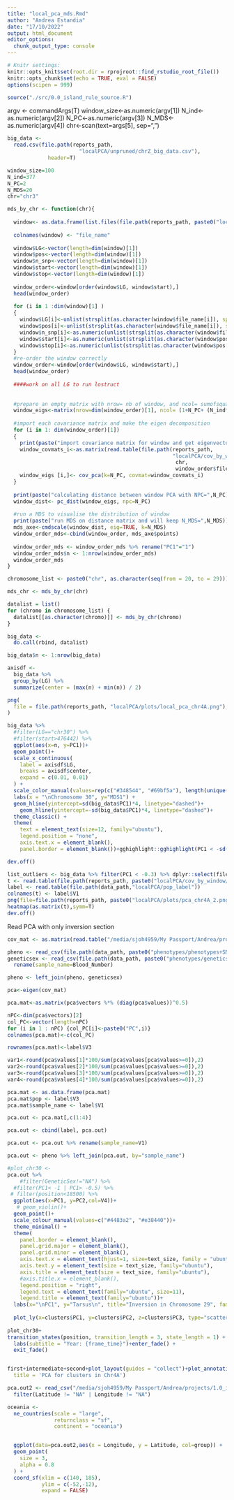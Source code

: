 ```yaml
---
title: "local_pca_mds.Rmd"
author: "Andrea Estandia"
date: "17/10/2022"
output: html_document
editor_options: 
  chunk_output_type: console
---
```

  
```r
# Knitr settings: 
knitr::opts_knit$set(root.dir = rprojroot::find_rstudio_root_file())
knitr::opts_chunk$set(echo = TRUE, eval = FALSE)
options(scipen = 999)
```

```r
source("./src/0.0_island_rule_source.R")
```

argv <- commandArgs(T)
window_size<-as.numeric(argv[1])
N_ind<-as.numeric(argv[2])
N_PC<-as.numeric(argv[3])
N_MDS<-as.numeric(argv[4])
chr<-scan(text=args[5], sep=",")

```r
big_data <- 
  read.csv(file.path(reports_path,
                       "localPCA/unpruned/chrZ_big_data.csv"),
             header=T)

window_size=100
N_ind=377
N_PC=2
N_MDS=20
chr="chr3"

mds_by_chr <- function(chr){
  
  window<- as.data.frame(list.files(file.path(reports_path, paste0("localPCA/cov_by_window/",chr))))
  
  colnames(window) <- "file_name"
  
  window$LG<-vector(length=dim(window)[1])
  window$pos<-vector(length=dim(window)[1])
  window$n_snp<-vector(length=dim(window)[1])
  window$start<-vector(length=dim(window)[1])
  window$stop<-vector(length=dim(window)[1])
  
  window_order<-window[order(window$LG, window$start),]
  head(window_order)
  
  for (i in 1 :dim(window)[1] )
  {
    window$LG[i]<-unlist(strsplit(as.character(window$file_name[i]), split="_"))[2]
    window$pos[i]<-unlist(strsplit(as.character(window$file_name[i]), split="_"))[3]
    window$n_snp[i]<-as.numeric(unlist(strsplit(as.character(window$file_name[i]), split="_"))[4])
    window$start[i]<-as.numeric(unlist(strsplit(as.character(window$pos[i]), split="-"))[1])
    window$stop[i]<-as.numeric(unlist(strsplit(as.character(window$pos[i]), split="-"))[2])
  }
  #re-order the window correctly
  window_order<-window[order(window$LG, window$start),]
  head(window_order)
  
  ####work on all LG to run lostruct
  
  
  #prepare an empty matrix with nrow= nb of window, and ncol= sumofsquares + nb of eigen value + dim of all eigen vectors (Nb individuals * N_Pc)
  window_eigs<-matrix(nrow=dim(window_order)[1], ncol= (1+N_PC+ (N_ind*N_PC)))
  
  #import each covariance matrix and make the eigen decomposition
  for (i in 1: dim(window_order)[1])
  {
    print(paste("import covariance matrix for window and get eigenvectors",i,"/", dim(window_order)[1]))
    window_covmats_i<-as.matrix(read.table(file.path(reports_path,
                                                     "localPCA/cov_by_window",
                                                      chr,
                                                      window_order$file_name[i])))
    window_eigs [i,]<- cov_pca(k=N_PC, covmat=window_covmats_i)
  }
  
  print(paste("calculating distance between window PCA with NPC=",N_PC))
  window_dist<- pc_dist(window_eigs, npc=N_PC)
  
  #run a MDS to visualise the distribution of window
  print(paste("run MDS on distance matrix and will keep N_MDS=",N_MDS))
  mds_axe<-cmdscale(window_dist, eig=TRUE, k=N_MDS)
  window_order_mds<-cbind(window_order, mds_axe$points)
  
  window_order_mds <- window_order_mds %>% rename("PC1"="1")
  window_order_mds$n <- 1:nrow(window_order_mds)
  window_order_mds
}

chromosome_list <- paste0("chr", as.character(seq(from = 20, to = 29)))

mds_chr <- mds_by_chr(chr)

datalist = list()
for (chromo in chromosome_list) {
  datalist[[as.character(chromo)]] <- mds_by_chr(chromo)
}

big_data <- 
  do.call(rbind, datalist)

big_data$n <- 1:nrow(big_data)

axisdf <-
  big_data %>%
  group_by(LG) %>%
  summarize(center = (max(n) + min(n)) / 2)

png(
  file = file.path(reports_path, "localPCA/plots/local_pca_chr4A.png"),height = 12, width = 35, units="cm",res = 300
)

big_data %>%
  #filter(LG=="chr30") %>% 
  #filter(start>476442) %>% 
  ggplot(aes(x=n, y=PC1))+
  geom_point()+
  scale_x_continuous(
    label = axisdf$LG,
    breaks = axisdf$center,
    expand = c(0.01, 0.01)
  ) +
  scale_color_manual(values=rep(c("#348544", "#69bf5a"), length(unique(big_data$LG))))+
  labs(x = "\nChromosome 30", y="MDS1") +
  geom_hline(yintercept=sd(big_data$PC1)*4, linetype="dashed")+
    geom_hline(yintercept=-sd(big_data$PC1)*4, linetype="dashed")+
  theme_classic() +
  theme(
    text = element_text(size=12, family="ubuntu"),
    legend.position = "none", 
    axis.text.x = element_blank(),
    panel.border = element_blank())+gghighlight::gghighlight(PC1 < -sd(big_data$PC1)*4)

dev.off()

```

```r
list_outliers <- big_data %>% filter(PC1 < -0.3) %>% dplyr::select(file_name)
t <- read.table(file.path(reports_path, paste0("localPCA/cov_by_window/chr4A/window_chr4A_8824118-8841983_100_snps.beagle.gz.cov")))
label <- read.table(file.path(data_path,"localPCA/pop_label"))
colnames(t) <- label$V1
png(file=file.path(reports_path, paste0("localPCA/plots/pca_chr4A_2.png")),height = 12, width = 35, units="cm",res = 300)
heatmap(as.matrix(t),symm=T)
dev.off()
```

Read PCA with only inversion section
```r
cov_mat <- as.matrix(read.table("/media/sjoh4959/My Passport/Andrea/projects/1.0_island_rule_GWAS/reports/localPCA/outlier_mds/cov/chr30_1452719-chr30_1651499.cov"))

pheno <- read_csv(file.path(data_path, paste0("phenotypes/phenotypes+SMC2+AE.csv")))
geneticsex <- read_csv(file.path(data_path, paste0("phenotypes/geneticsex.csv"))) %>% 
  rename(sample_name=Blood_Number)

pheno <- left_join(pheno, geneticsex)

pca<-eigen(cov_mat)

pca.mat<-as.matrix(pca$vectors %*% (diag(pca$values))^0.5)

nPC<-dim(pca$vectors)[2]
col_PC<-vector(length=nPC)
for (i in 1 : nPC) {col_PC[i]<-paste0("PC",i)}
colnames(pca.mat)<-c(col_PC)

rownames(pca.mat)<-label$V3

var1<-round(pca$values[1]*100/sum(pca$values[pca$values>=0]),2)
var2<-round(pca$values[2]*100/sum(pca$values[pca$values>=0]),2)
var3<-round(pca$values[3]*100/sum(pca$values[pca$values>=0]),2)
var4<-round(pca$values[4]*100/sum(pca$values[pca$values>=0]),2)

pca.mat <- as.data.frame(pca.mat)
pca.mat$pop <- label$V3
pca.mat$sample_name <- label$V1

pca.out <- pca.mat[,c(1:4)]

pca.out <- cbind(label, pca.out)

pca.out <- pca.out %>% rename(sample_name=V1)

pca.out <- pheno %>% left_join(pca.out, by="sample_name")

#plot_chr30 <- 
pca.out %>% 
    #filter(GeneticSex!="NA") %>% 
  #filter(PC1< -1 | PC1> -0.5) %>% 
 # filter(position<18500) %>% 
  ggplot(aes(x=PC1, y=PC2,col=V4))+
   # geom_violin()+
  geom_point()+
  scale_colour_manual(values=c("#4483a2", "#e38440"))+
  theme_minimal() +
  theme(
    panel.border = element_blank(),
    panel.grid.major = element_blank(),
    panel.grid.minor = element_blank(), 
    axis.text.x = element_text(hjust=1, size=text_size, family = "ubuntu"),
    axis.text.y = element_text(size = text_size, family="ubuntu"),
    axis.title = element_text(size = text_size, family="ubuntu"),
    #axis.title.x = element_blank(),
    legend.position = "right",
    legend.text = element_text(family="ubuntu", size=11),
    legend.title = element_text(family="ubuntu"))+
  labs(x="\nPC1", y="Tarsus\n", title="Inversion in Chromosome 29", family="ubuntu")
  
  plot_ly(x=clusters$PC1, y=clusters$PC2, z=clusters$PC3, type="scatter3d", mode="markers", color=clusters$cluster)
  
plot_chr30+
transition_states(position, transition_length = 3, state_length = 1) +
  labs(subtitle = "Year: {frame_time}")+enter_fade() +
  exit_fade()


first+intermediate+second+plot_layout(guides = "collect")+plot_annotation(
  title = 'PCA for clusters in Chr4A')
```


```r
pca.out2 <- read_csv("/media/sjoh4959/My Passport/Andrea/projects/1.0_island_rule_GWAS/pca.out.csv") %>% filter(!grepl(" ", Latitude) |!grepl(" ", Longitude)) %>% 
  filter(Latitude != "NA" | Longitude != "NA")

oceania <-
  ne_countries(scale = "large",
               returnclass = "sf",
               continent = "oceania")


  ggplot(data=pca.out2,aes(x = Longitude, y = Latitude, col=group)) +
  geom_point(
    size = 3,
    alpha = 0.8
  ) +
  coord_sf(xlim = c(140, 185),
           ylim = c(-52,-12),
           expand = FALSE)



```

